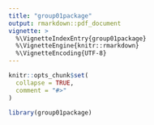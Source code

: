 ```yaml
---
title: "group01package"
output: rmarkdown::pdf_document
vignette: >
  %\VignetteIndexEntry{group01package}
  %\VignetteEngine{knitr::rmarkdown}
  %\VignetteEncoding{UTF-8}
---
```


```r
knitr::opts_chunk$set(
  collapse = TRUE,
  comment = "#>"
)
```

```r
library(group01package)
```
